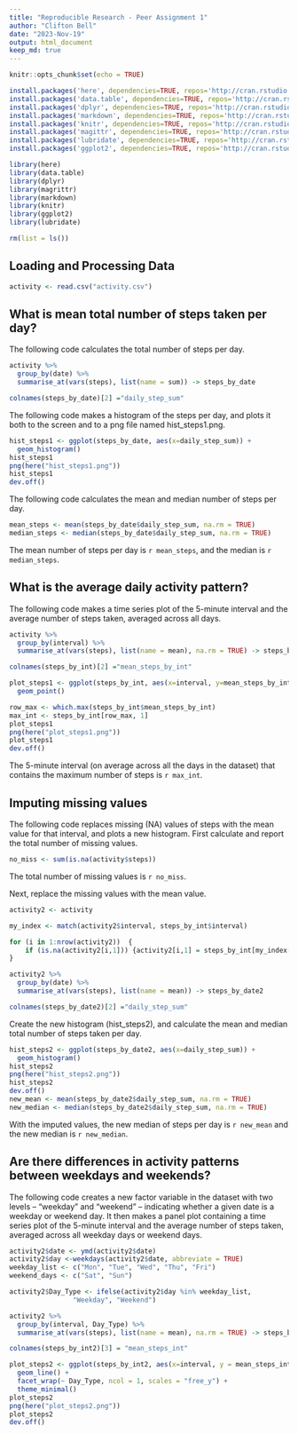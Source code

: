 ---
title: "Reproducible Research - Peer Assignment 1"
author: "Clifton Bell"
date: "2023-Nov-19"
output: html_document
keep_md: true
---

```{r setup, include=FALSE}
knitr::opts_chunk$set(echo = TRUE)
```

```{r load, include = FALSE}
install.packages('here', dependencies=TRUE, repos='http://cran.rstudio.com/')
install.packages('data.table', dependencies=TRUE, repos='http://cran.rstudio.com/')
install.packages('dplyr', dependencies=TRUE, repos='http://cran.rstudio.com/')
install.packages('markdown', dependencies=TRUE, repos='http://cran.rstudio.com/')
install.packages('knitr', dependencies=TRUE, repos='http://cran.rstudio.com/')
install.packages('magittr', dependencies=TRUE, repos='http://cran.rstudio.com/')
install.packages('lubridate', dependencies=TRUE, repos='http://cran.rstudio.com/')
install.packages('ggplot2', dependencies=TRUE, repos='http://cran.rstudio.com/')

library(here)
library(data.table)
library(dplyr)
library(magrittr)
library(markdown)
library(knitr)
library(ggplot2)
library(lubridate)

rm(list = ls())
```

## Loading and Processing Data

```{r read}
activity <- read.csv("activity.csv")
```

## What is mean total number of steps taken per day?

The following code calculates the total number of steps per day.

```{r steps}
activity %>%
  group_by(date) %>%
  summarise_at(vars(steps), list(name = sum)) -> steps_by_date

colnames(steps_by_date)[2] ="daily_step_sum"
```

The following code makes a histogram of the steps per day, and plots it both
to the screen and to a png file named hist_steps1.png.

```{r hist_steps, warning=FALSE, message=FALSE}
hist_steps1 <- ggplot(steps_by_date, aes(x=daily_step_sum)) + 
  geom_histogram()
hist_steps1
png(here("hist_steps1.png"))
hist_steps1
dev.off()
```

The following code calculates the mean and median number of steps per day.

```{r calc_mean, warning=FALSE}
mean_steps <- mean(steps_by_date$daily_step_sum, na.rm = TRUE)
median_steps <- median(steps_by_date$daily_step_sum, na.rm = TRUE)
```

The mean number of steps per day is `r mean_steps`, and the median is `r median_steps`.

## What is the average daily activity pattern?

The following code makes a time series plot of the 5-minute interval and the
average number of steps taken, averaged across all days.

```{r daily_pattern, message=FALSE}
activity %>%
  group_by(interval) %>%
  summarise_at(vars(steps), list(name = mean), na.rm = TRUE) -> steps_by_int

colnames(steps_by_int)[2] ="mean_steps_by_int"

plot_steps1 <- ggplot(steps_by_int, aes(x=interval, y=mean_steps_by_int)) + 
  geom_point()

row_max <- which.max(steps_by_int$mean_steps_by_int)
max_int <- steps_by_int[row_max, 1]
plot_steps1
png(here("plot_steps1.png"))
plot_steps1
dev.off()
```

The 5-minute interval (on average across all the days in the dataset) that contains the maximum number of steps is `r max_int`.

## Imputing missing values

The following code replaces missing (NA) values of steps with the mean value
for that interval, and plots a new histogram. First calculate and report the
total number of missing values.

```{r no_missing}
no_miss <- sum(is.na(activity$steps))
```

The total number of missing values is `r no_miss`.

Next, replace the missing values with the mean value.

```{r impute}
activity2 <- activity

my_index <- match(activity2$interval, steps_by_int$interval)

for (i in 1:nrow(activity2))  {
    if (is.na(activity2[i,1])) {activity2[i,1] = steps_by_int[my_index[i],2]} 
}

activity2 %>%
  group_by(date) %>%
  summarise_at(vars(steps), list(name = mean)) -> steps_by_date2

colnames(steps_by_date2)[2] ="daily_step_sum"
```

Create the new histogram (hist_steps2), and calculate the mean and median total number of
steps taken per day.

```{r new_hist, message=FALSE}
hist_steps2 <- ggplot(steps_by_date2, aes(x=daily_step_sum)) + 
  geom_histogram()
hist_steps2
png(here("hist_steps2.png"))
hist_steps2
dev.off()
new_mean <- mean(steps_by_date2$daily_step_sum, na.rm = TRUE)
new_median <- median(steps_by_date2$daily_step_sum, na.rm = TRUE)
```

With the imputed values, the new median of steps per day is `r new_mean` and
the new median is `r new_median`.

## Are there differences in activity patterns between weekdays and weekends?

The following code creates a new factor variable in the dataset with two levels
– “weekday” and “weekend” -- indicating whether a given date is a weekday or
weekend day. It then makes a panel plot containing a time series plot of the
5-minute interval and the average number of steps taken, averaged across all
weekday days or weekend days.

```{r week, message=FALSE}
activity2$date <- ymd(activity2$date)
activity2$day <-weekdays(activity2$date, abbreviate = TRUE)
weekday_list <- c("Mon", "Tue", "Wed", "Thu", "Fri")
weekend_days <- c("Sat", "Sun")

activity2$Day_Type <- ifelse(activity2$day %in% weekday_list, 
                "Weekday", "Weekend")

activity2 %>%
  group_by(interval, Day_Type) %>%
  summarise_at(vars(steps), list(name = mean), na.rm = TRUE) -> steps_by_int2

colnames(steps_by_int2)[3] = "mean_steps_int"

plot_steps2 <- ggplot(steps_by_int2, aes(x=interval, y = mean_steps_int)) +
  geom_line() +
  facet_wrap(~ Day_Type, ncol = 1, scales = "free_y") +
  theme_minimal()
plot_steps2
png(here("plot_steps2.png"))
plot_steps2
dev.off()
```